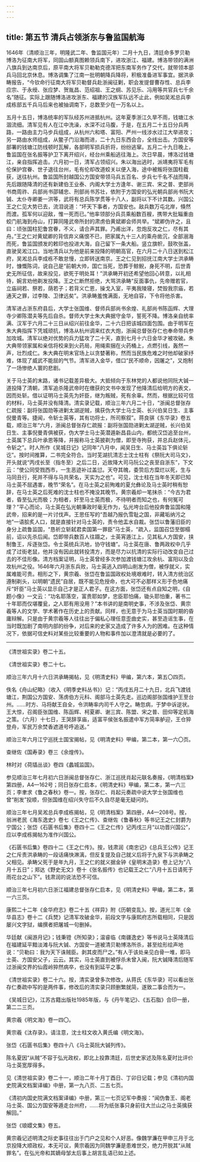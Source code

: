 ```yaml
---
---
---
```

title: 第五节 清兵占领浙东与鲁监国航海
---




1646年（清顺治三年，明隆武二年、鲁监国元年）二月十九日，清廷命多罗贝勒博洛为征南大将军，同固山额真图赖领兵南下，进攻浙江、福建。博洛带领的满洲八旗兵到达南京后，原平南大将军贝勒勒克德浑把东南军务作了交代，就带领本部兵马回北京休息。博洛调集了江南一批明朝降兵降将，积极准备进军事宜。据洪承畴报告，“今钦命行征南大将军贝勒督兵赴浙闽征剿，职会发提督曹存性、总兵李应宗、于永绶、张应梦、贺胤昌、范绍祖、王之纲、苏见乐、冯用等共官兵七千余名”随征。实际上跟随博洛进攻浙东、福建的汉族军队远不止此，例如吴淞总兵李成栋部五千兵马后来也被抽调南下，总数至少在一万名以上。

五月十五日，博洛统率的军队经苏州进抵杭州。这年夏季浙江久旱不雨，钱塘江水涸流细。清军见有人在江中洗澡，水深不过马腹，于是，在五月二十五日分兵两路，一路由主力马步兵组成，从杭州六和塔、富阳、严州一线涉水过江大举进攻；另一路由水师组成，从鳖子门沿海而进，二十九日东西会合，全线出击。方国安等部署的钱塘江防线顿时瓦解，各部明军损兵折将，纷纷逃窜。五月二十九日晚上，鲁监国在张名振等护卫下离开绍兴，经台州乘船逃往海上。次日早晨，博洛过钱塘江，亲自指挥追击。六月初一日，清军占领绍兴。朱以海出逃时，派靖夷将军毛有伦保护宫眷、世子退往台州，毛有伦却改道蛟关以便入海，途中被叛将张国柱截获，送往杭州。鲁监国所封越国公方国安带领马兵五百名、步兵七千名不战而降，先后跟随降清的还有新建伯王业泰、内阁大学士方逢年、谢三宾、宋之普、吏部尚书商周祚、兵部尚书邵辅忠、刑部尚书苏壮，依附于方国安的弘光朝兵部尚书阮大铖、太仆寺卿姜一洪等，武将有总兵陈学贯等十八人，副将以下不计其数。兴国公王之仁见大势已去，流泪说道：“坏天下事者，方国安也。敌兵数万屯北岸，倏然而渡。孤军何以迎敌，惟一死而已。”他率领部分兵员乘船数百艘，携带大批辎重由蛟门航海到舟山，打算同隆武帝所封的肃虏伯黄斌卿会师共举。“斌卿伪许之，且曰：顷张国柱犯鲁宫眷，不义，请合声其罪。乃甫出洋，忽炮反攻之仁，尽有其舟。”王之仁对黄斌卿的背信弃义痛恨不已，把家属九十三人的乘舟凿沉，全部溺海而死，鲁监国颁发的敕印也投进大海，自己留下一条大船。竖立旗帜，鼓吹张盖，直驶吴淞江口。当地清兵以为他是前来投降的明朝高官，在六月二十八日送到松江府，吴淞总兵李成栋不敢怠慢，立即转送南京。王之仁见到招抚江南大学士洪承畴时，慷慨陈词，说自己是“前朝大帅，国亡当死，恐葬于鲸鲵，身死不明，后世青史无所征信，故来投见，欲死于明处耳！”洪承畴开初还希望他回心转意，以礼相待，婉言劝他剃发投降。王之仁断然拒绝，大骂洪承畴“反面事仇，先帝赠若官，立庙祠若、祭若，荫若子；若背义亡恩，操戈入室，平夷我陵寝，焚毁我宗庙，若通天之罪，过李陵、卫律远矣”。洪承畴羞愧满面，无地自容，下令将他杀害。

清军进占浙东府县后，大学士张国维、督师兵部尚书余煌、礼部尚书陈函辉、大理寺少卿陈潜夫等先后自杀。督师大学士朱大典据守金华，誓死不降。博洛亲自统率满、汉军于六月二十三日从绍兴前往金华，二十六日把该城四面包围。由于明军在朱大典指挥下凭城顽抗，博洛从杭州调来红衣大炮，浙闽总督张存仁也奉命带兵参加攻城。清军以绝对优势的兵力猛攻了二十天，直到七月十六日金华才被攻破。朱大典带领家属和亲信将校来到火药局，用绳索捆在火药桶上，点燃引线，轰然一声，壮烈成仁。朱大典在明末官场上以贪婪著称，然而当民族危难之时他却破家纾难，体现了威武不能屈的气节。清军进入金华，借口“民不顺命，因屠之”，又炮制了一场惨绝人寰的悲剧。

关于马士英的末路，诸书记载差异极大。大抵倾向于东林党的人都说他同阮大铖一道投降了清朝，清军追杀隆武帝时在缴获的文书中发现了他降清后给明方的表文，因而处斩。借以证明马士英先为奸臣，继为叛贼，死有余辜。然而，根据比较可信的材料，马士英并没有降清。清实录记载，顺治三年六月二十日，“浙闽总督张存仁疏报：副将张国勋等进剿太湖逆贼，擒获伪大学士马士英、长兴伯吴日生、主事倪曼青等。捷闻，令斩士英等，其有功将士，所司察叙”。蒋良骐《东华录》卷五载，顺治三年“六月，浙闽总督张存仁疏报：副将张国勋进剿太湖逆贼，长兴伯吴日生、主事倪曼青俱被获，伪大学士马士英潜遁新昌县山内，都统汉岱追至台州，士英属下总兵叶承恩等降，并报称马士英披剃为僧，即至寺拘获，并总兵赵体元，令斩之”。时人所作《吴城日记》记同年“八月中，闻吴日生、马士英旨下俱论斩讫”。按时间推算，二书完全符合。当时芜湖抗清志士沈士柱有《祭阮大司马文》，开头就说“丙戌长至（指冬至）之后二日，近故降大司马阮公之丧至自浙东”，下文云：“使公同受戮西市，一生恶迹补过盖愆。天夺其魄，委贽后方糜烂以死，生与马同丑行，死并不得与马共荣名，天实为之也”。可见，沈士柱在当年冬天即已知马士英不屈遇害，晚节“荣名”。在马士英之前殉难的夏允彝论及马士英时稍有恕辞，在马士英之后死难的沈士柱也不掩没其晚节。黄宗羲却一笔抹杀：“今古为君者，昏至弘光而极；为相者，奸至马士英而极，不待明者而知之也，有何冤可理？”平心而论，马士英在弘光朝秉政时毫无作为，弘光垮台后他投奔鲁监国和隆武帝，招来的是一片讨伐声。王思任写的“吾越乃报仇雪耻之国，非藏垢纳污之地”一语脍炙人口，就是直接针对马士英的，责令他盂水自裁。张岱以鲁藩旧臣的身分上疏鲁监国，“恳祈立斩弑君卖国第一罪臣”马士英，“疏入，监国召岱至御榻前，诏以先杀后闻。岱即带兵数百人往蹑之，士英宵遁江上，见其私人方国安，挟制鲁王，斥逐张岱。令士英统兵汛地，协守钱塘”。马士英在唐、鲁两政权中几乎成了过街老鼠，他并没有因此就转投清方，而是尽力以抗清的实际行动改变自己过去的不佳形像。清方档案证明，马士英曾经多次参加渡钱塘江攻余杭、富阳以及会攻杭州之役。1646年六月浙东兵败，马士英逃入四明山削发为僧，被俘就义，实属难能可贵。相形之下，黄宗羲、张岱在鲁监国政权处境艰难时，转入清方统治区遵制剃头，以明朝“遗民”自居，既不能见危授命，也大可不必那样义形于色地痛斥“奸臣”马士英以显示自己才是正人君子。在这方面，张岱还有点自知之明，《自题小像》一文云：“功名耶落空，富贵耶如梦，忠臣耶怕痛，锄头耶怕重，著书二十年耶而仅堪覆瓮，之人耶有用没用？”本书讲的是南明史事，不涉及张岱、黄宗羲等人的文学、学术著作在历史上的贡献。同样，也无意于为马士英当国时期的昏庸辩解。只是由于黄宗羲等人往往出于偏私心理任意歪曲史实，甚至造谣生事，在当时既加剧了南明内部的纷争，对后来的史家又造成了许多人为的困难。在这种情况下，依据可信史料对某些比较重要的人物和事件加以澄清就是必要的了。



* * *



《清世祖实录》卷二十五。 ​​​​​​​​​



《清世祖实录》卷二十七。 ​​​​​​​​​



顺治三年六月十六日洪承畴揭帖，见《明清史料》甲编，第六本，第五〇四页。 ​​​​​​​​​



 佚名《舟山纪略》（收入《明季史料丛书》）记：“丙戌五月二十九日，北兵飞渡钱塘江，荆国公方国安、荡虏伯方元科、阁部马士英先走。巡边阁部张国维护王至台州。……时方、马将献王自全，令洪畴率内司千人守之。畴忽病，于梦中诉逆状。王大惊，召阁臣张国维、陈函辉、柯夏卿、谢三宾、陈盟、宋之普、田仰等定航海之策。（六月）十七日，王哭辞享庙，适富平侯张名振遣中军方简率舻迎，王仓猝登舟，军民万余焚香遮道号呼追送。” ​​​​​​​​​



 顺治三年六月江宁巡抚土国宝揭帖，见《明清史料》甲编，第二本，第一六〇页。 ​​​​​​​​​



 查继佐《国寿录》卷三《余煌传》。 ​​​​​​​​​



 林时对《荷牐丛谈》卷四《蠡城监国》。 ​​​​​​​​​



 参见顺治三年七月初六日浙闽总督张存仁、浙江巡抚肖起元联名奏报，《明清档案》第四册，A4—162号；同日张存仁启本，《明清史料》甲编，第二本，第一六三页；李聿求《鲁之春秋》卷一。按，张存仁、肖起元奏疏中说大学士张国维也曾“削发”投顺，但张国维在绍兴失守后不久自尽是毫无疑问的。 ​​​​​​​​​



 顺治三年七月吴淞总兵李成栋揭帖，见《明清档案》第四册，A4—208号。按，翁洲老民《海东逸史》卷七《王之仁传》、查继佐《鲁春秋》等书记王之仁封爵为宁国公；张岱《石匮书后集》卷四十二《王之仁传》记丙戌三月“以功晋兴国公”，应以李成栋揭帖为准作兴国公。 ​​​​​​​​​



《石匮书后集》卷四十二《王之仁传》。按，钱肃润《南忠记》《总兵王公传》记王之仁斥责洪承畴的一段话痛快淋漓，但反复提及自己就义后将于九泉下与洪承畴之父相见。承畴父死于是年九月，王之仁的就义据金钟《皇明末造录》卷上记为“八月十五日”；郑达《野史无文》卷十《张名振传》也记载王之仁“八月十五日请死于雨花台之山下”。钱肃润的说法恐不可信。 ​​​​​​​​​



 顺治三年七月初六日浙江福建总督张存仁启本，见《明清史料》甲编，第二本，第一六三页。 ​​​​​​​​​



 康熙二十二年《金华府志》卷二十五《祥异》附《历朝变乱》。按，道光三年《金华县志》卷十二《兵燹》记清军攻破金华，前段文字与康熙府志所载相同，只是因屡兴文字狱，编撰者把屠城一句删掉。 ​​​​​​​​​



 华廷献《闽游月记》；钱秉镫《所知录》；温睿临《南疆逸史》等书说马士英降清后在福建延平黯淡滩与阮大铖、方国安一道被清贝勒博洛所杀，甚至绘形绘声地说：“贝勒曰：我为天下诛贼臣。剥其皮而尸之。”有人于该处亲见白骨一堆，即马士英、方国安父子，云云。其实，马士英直到被俘杀未曾入闽，阮大铖降清后随军过浙闽交界的仙霞岭猝然病卒，也没有到延平之事。 ​​​​​​​​​



《清世祖实录》卷二十六。按，清实录曾多次修改，从蒋氏《东华录》可以看出张存仁奏疏中写的是两件事，修改后的清实录只顾删繁就简，遂致二事合而为一。 ​​​​​​​​​



《吴城日记》，江苏古籍出版社1985年版，与《丹午笔记》、《五石脂》合印一册，第二二三页。 ​​​​​​​​​



黄宗羲《明文海》卷一四〇。 ​​​​​​​​​



黄宗羲《汰存录》。请注意，沈士柱文收入黄氏编《明文海》。 ​​​​​​​​​



张岱《石匮书后集》卷四十八《马士英阮大铖列传》。 ​​​​​​​​​



陈名夏因“从贼”不容于弘光政权，即北上投靠清廷，后世史家述及陈名夏时比评价马士英宽厚得多。 ​​​​​​​​​



见《清世祖实录》卷二十一，顺治二年十月丁酉日、丁卯日记载；参见《清初内国史院满文档案译编》中册，第一九八页、二五七页。 ​​​​​​​​​



《清初内国史院满文档案译编》中册，第三一七页记军中奏报：“闻伪鲁王、阁老马士英、国公方国安等遁走台州府，……将为纸张事只身前往大兰山之马士英擒获解回。” ​​​​​​​​​



张岱《琅嬛文集》卷五。 ​​​​​​​​​



黄宗羲记述明清之际史事往往出于门户之见和个人好恶。像魏学濂在甲申三月于北京投降大顺政权，本无可议，黄宗羲因为同魏学濂是患难世交，绝力开脱其“从贼罪名”。在弘光帝和其嫡母邹太后事上胡言乱语已如上述。 ​​​​​​​​​